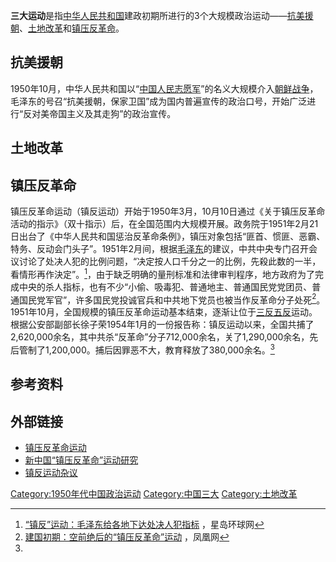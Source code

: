 '''三大运动'''是指[[中华人民共和国|中华人民共和国]]建政初期所进行的3个大规模政治运动——[[抗美援朝|抗美援朝]]、[[土地改革運動|土地改革]]和[[镇压反革命|镇压反革命]]。

== 抗美援朝 ==
{{Main|抗美援朝运动}}
1950年10月，中华人民共和国以“[[中国人民志愿军|中国人民志愿军]]”的名义大规模介入[[朝鲜战争|朝鲜战争]]，毛泽东的号召“抗美援朝，保家卫国”成为国内普遍宣传的政治口号，开始广泛进行“反对美帝国主义及其走狗”的政治宣传。

== 土地改革 ==
{{Main|土地改革运动}}

== 镇压反革命 ==
{{Main|镇压反革命运动}}
镇压反革命运动（镇反运动）开始于1950年3月，10月10日通过《关于镇压反革命活动的指示》（双十指示）后，在全国范围内大规模开展。政务院于1951年2月21日出台了《中华人民共和国惩治反革命条例》，镇压对象包括“匪首、惯匪、恶霸、特务、反动会门头子”。1951年2月间，根据[[毛泽东|毛泽东]]的建议，中共中央专门召开会议讨论了处决人犯的比例问题，“决定按人口千分之一的比例，先殺此数的一半，看情形再作決定”。<ref>[http://www.singtaonet.com:82/reveal/t20061121_398195.html “镇反”运动：毛泽东给各地下达处决人犯指标] {{Wayback|url=http://www.singtaonet.com:82/reveal/t20061121_398195.html |date=20091027051719 }}，星岛环球网</ref>，由于缺乏明确的量刑标准和法律审判程序，地方政府为了完成中央的杀人指标，也有不少“小偷、吸毒犯、普通地主、普通国民党党团员、普通国民党军官”，许多国民党投诚官兵和中共地下党员也被当作反革命分子处死<ref name="phoenix">[http://news.phoenixtv.com/history/200611/1120_25_35573_5.shtml 建国初期：空前绝后的“镇压反革命”运动] {{Webarchive|url=https://archive.is/20130427155638/http://news.phoenixtv.com/history/200611/1120_25_35573_5.shtml |date=2013-04-27 }}，凤凰网</ref>。1951年10月，全国规模的镇压反革命运动基本结束，逐渐让位于[[三反五反|三反五反]]运动。根据公安部副部长徐子荣1954年1月的一份报告称：镇反运动以来，全国共捕了2,620,000余名，其中共杀“反革命”分子712,000余名，关了1,290,000余名，先后管制了1,200,000。捕后因罪恶不大，教育释放了380,000余名。<ref name="phoenix" />

== 参考资料 ==
<div class="references-small">
<references />
</div>

== 外部链接 ==
*[http://news.xinhuanet.com/ziliao/2003-09/01/content_1056693.htm 镇压反革命运动]{{Wayback|url=http://news.xinhuanet.com/ziliao/2003-09/01/content_1056693.htm |date=20110228152113 }}
*[http://www.usc.cuhk.edu.hk/wk_wzdetails.asp?id=5540 新中国“镇压反革命”运动研究]{{Wayback|url=http://www.usc.cuhk.edu.hk/wk_wzdetails.asp?id=5540 |date=20070829194632 }}
*[https://web.archive.org/web/20070927004239/http://www.peacehall.com/forum/lishi/4940.shtml 镇反运动杂议]

{{中国共产党政治运动}}
{{DEFAULTSORT:S}}
[[Category:1950年代中国政治运动|Category:1950年代中国政治运动]]
[[Category:中国三大|Category:中国三大]]
[[Category:土地改革|Category:土地改革]]